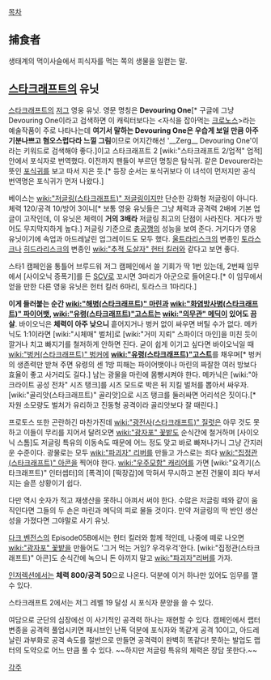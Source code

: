 [[목차]]
== 捕食者 ==
생태계의 먹이사슬에서 피식자를 먹는 쪽의 생물을 일컫는 말. 
== [[스타크래프트]]의 유닛 ==
[[스타크래프트]]의 [[저그]] 영웅 유닛. 영문 명칭은 '''Devouring One'''[* 구글에 그냥 Devouring One이라고 검색하면 이 캐릭터보다는 <자식을 잡아먹는 [[크로노스]]>라는 예술작품이 주로 나타나는데 '''여기서 말하는 Devouring One은 우습게 보일 만큼 아주 기분나쁘고 혐오스럽다라 느낄 그림'''이므로 어지간해선 '__Zerg__ Devouring One'이라는 키워드로 검색해야 좋다.]이고 스타크래프트 2 [wiki:"스타크래프트 2/업적" 업적] 안에서 포식자로 번역했다. 이전까지 팬들이 부르던 명칭은 탐식귀. 같은 Devourer라는 뜻인 [[포식귀]]를 보고 따서 지은 듯.[* 등장 순서는 포식귀보다 이 녀석이 먼저지만 공식 번역명은 포식귀가 먼저 나왔다.] 

베이스는 [[wiki:"저글링(스타크래프트)" 저글링]]이지만 단순한 강화형 저글링이 아니다. 체력 120/공격 10/방어 3이니[* 보통 영웅 유닛들은 그냥 체력과 공격력 2배에 기본 업글이 고작인데, 이 유닛은 체력이 '''거의 3배라''' 저글링 최고의 단점이 사라진다. 게다가 방어도 무지막지하게 높다.] 저글링 기준으로 [[충공깽]]의 성능을 보여 준다. 거기다가 영웅 유닛이기에 속업과 아드레날린 업그레이드도 모두 했다. [[울트라리스크]]의 변종인 [[토라스크]]나 [[히드라리스크]]의 변종인 [[wiki:"추적 도살자" 헌터 킬러]]와 같다고 보면 좋다.

스타1 캠페인을 통틀어 브루드워 저그 캠페인에서 쓸 기회가 딱 1번 있는데, 2번째 임무에서 [사이오닉 증폭기]를 든 [[건설로봇|SCV]]로 꼬시면 3마리가 아군으로 들어온다.[* 이 임무에서 얻을 만한 다른 영웅 유닛은 헌터 킬러 6마리, 토라스크 1마리다.]

'''이게 들러붙는 순간 [[wiki:"해병(스타크래프트)" 마린]]과 [[wiki:"화염방사병(스타크래프트)" 파이어뱃]], [[wiki:"유령(스타크래프트)"고스트]]는 [[wiki:"의무관" 메딕]]이 있어도 끔살'''.  바이오닉은 '''체력이 아주 낮으니''' 흩어지거나 벙커 없이 싸우면 버틸 수가 없다. 메카닉도 1:1이라면 [wiki:"시체매" 벌처]로 [wiki:"거미 지뢰" 스파이더 마인]을 미친 듯이 깔거나 치고 빠지기를 철저하게 안하면 진다. 굳이 쉽게 이기고 싶다면 바이오닉일 때 [[wiki:"벙커(스타크래프트)" 벙커]]에 '''[[wiki:"유령(스타크래프트)"고스트]]'''를 채우며[* 벙커의 생존력만 받쳐 주면 유령의 센 1방 피해는 파이어뱃이나 마린의 짜잘한 여러 방보다 효율이 좋고 사거리도 길다.] 남는 광물을 마린에 몸빵시켜야 한다. 메카닉은 [wiki:"아크라이트 공성 전차" 시즈 탱크]를 시즈 모드로 박은 뒤 지킬 벌처를 뽑아서 싸우자. [wiki:"골리앗(스타크래프트)" 골리앗]으로 시즈 탱크를 둘러싸면 어리석은 짓이다.[* 자원 소모량도 벌처가 유리하고 진동형 공격이라 골리앗보다 잘 때린다.]

프로토스 또한 곤란하긴 마찬가진데 [[wiki:"광전사(스타크래프트)" 질럿]]은 아무 것도 못하고 이들이 무리를 지어서 달려오면 [[wiki:"광자포" 꽃밭]]도 순식간에 철거하며 [사이오닉 스톰]도 저글링 특유의 이동속도 때문에 어느 정도 맞고 바로 빠져나가니 그냥 간지러운 수준이다. 광물로는 모두 [[wiki:"파괴자" 리버]]를 만들고 가스로는 죄다 [[wiki:"집정관(스타크래프트)" 아콘]]을 찍어야 한다. [[wiki:"우주모함" 캐리어]]를 가면 [wiki:"요격기(스타크래프트)" 인터셉터]의 [폭격]이 [떡장갑]에 막혀서 무시하고 본진 건물이 죄다 부서지는 슬픈 상황이기 쉽다.

다만 역시 숫자가 적고 재생산을 못하니 아껴서 써야 한다. 수많은 저글링 떼와 같이 움직인다면 그들의 두 손은 마린과 메딕의 피로 물들 것이다. 만약 저글링의 딱 반인 생산성을 가졌다면 그야말로 사기 유닛.

[[다크 벤전스]]의 Episode05B에서는 헌터 킬러와 함께 적인데, 나중에 떼로 나오면 [[wiki:"광자포" 꽃밭]]을 만들어도 '그거 먹는 거임? 우걱우걱'한다. [wiki:"집정관(스타크래프트)" 아콘]도 순식간에 녹으니 돈 아끼지 말고 [[wiki:"파괴자"리버]]를 가자.

[[인저렉션]]에서는 '''체력 800/공격 50'''으로 나온다. 덕분에 이거 하나만 있어도 임무를 깰 수 있다.

스타크래프트 2에서는 저그 레벨 19 달성 시 포식자 문양을 쓸 수 있다.

여담으로 군단의 심장에선 이 사기적인 공격력 하나는 재현할 수 있다. 캠페인에서 랩터 변종을 공격력 풀업시키면 패시브인 난폭 덕분에 포식자와 똑같게 공격 10이고, 아드레날린 과부화로 공격 속도를 절반으로 만들면 공격력이 완벽히 똑같다! 못하는 발업도 랩터의 도약으로 어느 만큼 풀 수 있다. ~~하지만 저글링 특유의 체력은 장담 못한다.~~

[[각주]]
